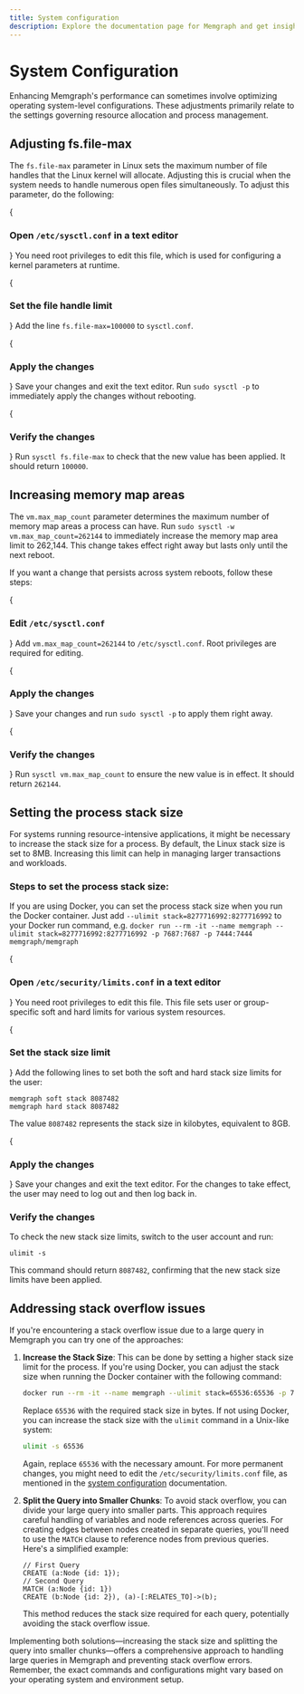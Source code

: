 ```yaml
---
title: System configuration
description: Explore the documentation page for Memgraph and get insights into system configuration options.
---
```



# System Configuration

Enhancing Memgraph's performance can sometimes involve optimizing operating
system-level configurations. These adjustments primarily relate to the settings
governing resource allocation and process management.

## Adjusting fs.file-max

The `fs.file-max` parameter in Linux sets the maximum number of file handles
that the Linux kernel will allocate. Adjusting this is crucial when the system
needs to handle numerous open files simultaneously. To adjust this parameter, do the following: 

<Steps>

{<h3>Open `/etc/sysctl.conf` in a text editor</h3>}
You need root privileges to edit this file, which is used for configuring a kernel
parameters at runtime.

{<h3>Set the file handle limit</h3>}
Add the line `fs.file-max=100000` to `sysctl.conf`. 

{<h3>Apply the changes</h3>}
Save your changes and exit the text editor. Run `sudo sysctl -p` to immediately
apply the changes without rebooting.

{<h3>Verify the changes</h3>}
Run `sysctl fs.file-max` to check that the new value has been applied. It should
return `100000`.

</Steps>

## Increasing memory map areas

The `vm.max_map_count` parameter determines the maximum number of memory map
areas a process can have. Run `sudo sysctl -w vm.max_map_count=262144` to
immediately increase the memory map area limit to 262,144. This change takes
effect right away but lasts only until the next reboot.

If you want a change that persists across system reboots, follow these steps:

<Steps>

{<h3>Edit `/etc/sysctl.conf`</h3>}
Add `vm.max_map_count=262144` to `/etc/sysctl.conf`. Root privileges are
required for editing.

{<h3>Apply the changes</h3>}
Save your changes and run `sudo sysctl -p` to apply them right away.

{<h3>Verify the changes</h3>}
Run `sysctl vm.max_map_count` to ensure the new value is in effect. It should
return `262144`.

</Steps>

## Setting the process stack size

For systems running resource-intensive applications, it might be necessary to
increase the stack size for a process. By default, the Linux stack size is set
to 8MB. Increasing this limit can help in managing larger transactions and
workloads.

### Steps to set the process stack size:

<Callout type="info">

If you are using Docker, you can set the process stack size when you run the
Docker container. Just add `--ulimit stack=8277716992:8277716992` to your Docker
run command, e.g. `docker run --rm -it --name memgraph --ulimit
stack=8277716992:8277716992 -p 7687:7687 -p 7444:7444 memgraph/memgraph`

</Callout>

<Steps>

{<h3>Open `/etc/security/limits.conf` in a text editor</h3>}
You need root privileges to edit this file. This file sets user or
group-specific soft and hard limits for various system resources.

{<h3>Set the stack size limit</h3>}
Add the following lines to set both the soft and hard stack size limits for the
user:

```
memgraph soft stack 8087482
memgraph hard stack 8087482
```

The value `8087482` represents the stack size in kilobytes, equivalent to 8GB.

{<h3>Apply the changes</h3>}
Save your changes and exit the text editor. For the changes to take effect, the
user may need to log out and then log back in.

### Verify the changes
To check the new stack size limits, switch to the user account and run:

```
ulimit -s
```

This command should return `8087482`, confirming that the new stack size limits
have been applied.

</Steps>

## Addressing stack overflow issues

If you're encountering a stack overflow issue due to a large query in Memgraph
you can try one of the approaches:

1. **Increase the Stack Size**: This can be done by setting a higher stack size
   limit for the process. If you're using Docker, you can adjust the stack size
   when running the Docker container with the following command:

   ```bash
   docker run --rm -it --name memgraph --ulimit stack=65536:65536 -p 7687:7687 -p 7444:7444 memgraph/memgraph
   ```

   Replace `65536` with the required stack size in bytes. If not using Docker,
   you can increase the stack size with the `ulimit` command in a Unix-like
   system:

   ```bash
   ulimit -s 65536
   ```

   Again, replace `65536` with the necessary amount. For more permanent changes,
   you might need to edit the `/etc/security/limits.conf` file, as mentioned in
   the [system
   configuration](https://memgraph.com/docs/configuration/system-configuration)
   documentation.

2. **Split the Query into Smaller Chunks**: To avoid stack overflow, you can
   divide your large query into smaller parts. This approach requires careful
   handling of variables and node references across queries. For creating edges
   between nodes created in separate queries, you'll need to use the `MATCH`
   clause to reference nodes from previous queries. Here's a simplified example:

   ```cypher
   // First Query
   CREATE (a:Node {id: 1});
   // Second Query
   MATCH (a:Node {id: 1})
   CREATE (b:Node {id: 2}), (a)-[:RELATES_TO]->(b);
   ```

   This method reduces the stack size required for each query, potentially
   avoiding the stack overflow issue.

Implementing both solutions—increasing the stack size and splitting the query
into smaller chunks—offers a comprehensive approach to handling large queries in
Memgraph and preventing stack overflow errors. Remember, the exact commands and
configurations might vary based on your operating system and environment setup.
